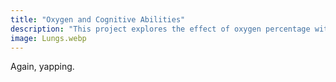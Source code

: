 ```yaml
---
title: "Oxygen and Cognitive Abilities"
description: "This project explores the effect of oxygen percentage within the air being breathed on reading comprehension"
image: Lungs.webp
---
```


Again, yapping.
